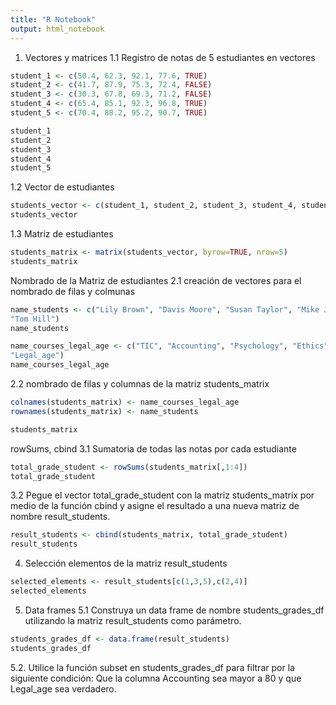 ---
title: "R Notebook"
output: html_notebook
---

1. Vectores y matrices
1.1 Registro de notas de 5 estudiantes en vectores
```{r}
student_1 <- c(50.4, 62.3, 92.1, 77.6, TRUE)
student_2 <- c(41.7, 87.9, 75.3, 72.4, FALSE)
student_3 <- c(30.3, 67.8, 69.3, 71.2, FALSE)
student_4 <- c(65.4, 85.1, 92.3, 96.8, TRUE)
student_5 <- c(70.4, 88.2, 95.2, 90.7, TRUE)

student_1
student_2
student_3
student_4
student_5
```
1.2 Vector de estudiantes
```{r}
students_vector <- c(student_1, student_2, student_3, student_4, student_5)
students_vector

```
1.3 Matriz de estudiantes
```{r}
students_matrix <- matrix(students_vector, byrow=TRUE, nrow=5)
students_matrix

```
Nombrado de la Matriz de estudiantes
2.1 creación de vectores para el nombrado de filas y colmunas
```{r}
name_students <- c("Lily Brown", "Davis Moore", "Susan Taylor", "Mike Jones",
"Tom Hill")
name_students

name_courses_legal_age <- c("TIC", "Accounting", "Psychology", "Ethics",
"Legal_age")
name_courses_legal_age
```

2.2 nombrado de filas y columnas de la matriz students_matrix
```{r}
colnames(students_matrix) <- name_courses_legal_age
rownames(students_matrix) <- name_students

students_matrix
```
rowSums, cbind
3.1 Sumatoria de todas las notas por cada estudiante

```{r}
total_grade_student <- rowSums(students_matrix[,1:4])
total_grade_student
```
3.2 Pegue el vector total_grade_student con la matriz students_matrix por medio de la
función cbind y asigne el resultado a una nueva matriz de nombre result_students.

```{r}
result_students <- cbind(students_matrix, total_grade_student)
result_students
```
4. Selección elementos de la matriz result_students
```{r}
selected_elements <- result_students[c(1,3,5),c(2,4)]
selected_elements
```
5. Data frames
5.1 Construya un data frame de nombre students_grades_df utilizando la matriz result_students como parámetro.
```{r}
students_grades_df <- data.frame(result_students)
students_grades_df
```
5.2. Utilice la función subset en students_grades_df para filtrar por la siguiente condición: Que la columna Accounting sea mayor a 80 y que Legal_age sea verdadero.
```{r}

```

